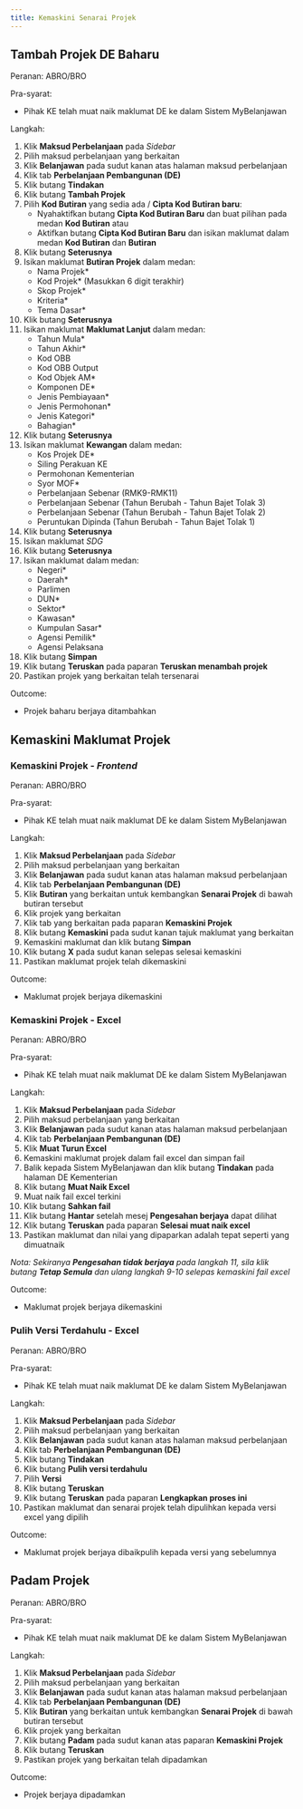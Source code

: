 ```yaml
---
title: Kemaskini Senarai Projek
---
```


## Tambah Projek DE Baharu
Peranan: ABRO/BRO

Pra-syarat:
* Pihak KE telah muat naik maklumat DE ke dalam Sistem MyBelanjawan

Langkah:
1. Klik **Maksud Perbelanjaan** pada *Sidebar*
2. Pilih maksud perbelanjaan yang berkaitan
3. Klik **Belanjawan** pada sudut kanan atas halaman maksud perbelanjaan
4. Klik tab **Perbelanjaan Pembangunan (DE)**
5. Klik butang **Tindakan**
6. Klik butang **Tambah Projek**
7. Pilih **Kod Butiran** yang sedia ada / **Cipta Kod Butiran baru**:
    * Nyahaktifkan butang **Cipta Kod Butiran Baru** dan buat pilihan pada medan **Kod Butiran** atau
    * Aktifkan butang **Cipta Kod Butiran Baru** dan isikan maklumat dalam medan **Kod Butiran** dan **Butiran**
8. Klik butang **Seterusnya**
9. Isikan maklumat **Butiran Projek** dalam medan:
    * Nama Projek*
    * Kod Projek* (Masukkan 6 digit terakhir)
    * Skop Projek*
    * Kriteria*
    * Tema Dasar*
10. Klik butang **Seterusnya**
11. Isikan maklumat **Maklumat Lanjut** dalam medan:
    * Tahun Mula*
    * Tahun Akhir*
    * Kod OBB
    * Kod OBB Output
    * Kod Objek AM*
    * Komponen DE*
    * Jenis Pembiayaan*
    * Jenis Permohonan*
    * Jenis Kategori*
    * Bahagian*
12. Klik butang **Seterusnya**
13. Isikan maklumat **Kewangan** dalam medan:
    * Kos Projek DE*
    * Siling Perakuan KE
    * Permohonan Kementerian
    * Syor MOF*
    * Perbelanjaan Sebenar (RMK9-RMK11)
    * Perbelanjaan Sebenar (Tahun Berubah - Tahun Bajet Tolak 3)
    * Perbelanjaan Sebenar (Tahun Berubah - Tahun Bajet Tolak 2)
    * Peruntukan Dipinda (Tahun Berubah - Tahun Bajet Tolak 1)
14. Klik butang **Seterusnya**
15. Isikan maklumat *SDG*
16. Klik butang **Seterusnya**
17. Isikan maklumat dalam medan:
    * Negeri*
    * Daerah*
    * Parlimen
    * DUN*
    * Sektor*
    * Kawasan*
    * Kumpulan Sasar*
    * Agensi Pemilik*
    * Agensi Pelaksana
18. Klik butang **Simpan**
19. Klik butang **Teruskan** pada paparan **Teruskan menambah projek**
20. Pastikan projek yang berkaitan telah tersenarai

Outcome:
* Projek baharu berjaya ditambahkan

## Kemaskini Maklumat Projek
### Kemaskini Projek - *Frontend*
Peranan: ABRO/BRO

Pra-syarat:
* Pihak KE telah muat naik maklumat DE ke dalam Sistem MyBelanjawan

Langkah:
1. Klik **Maksud Perbelanjaan** pada *Sidebar*
2. Pilih maksud perbelanjaan yang berkaitan
3. Klik **Belanjawan** pada sudut kanan atas halaman maksud perbelanjaan
4. Klik tab **Perbelanjaan Pembangunan (DE)**
5. Klik **Butiran** yang berkaitan untuk kembangkan **Senarai Projek** di bawah butiran tersebut
6. Klik projek yang berkaitan
7. Klik tab yang berkaitan pada paparan **Kemaskini Projek**
8. Klik butang **Kemaskini** pada sudut kanan tajuk maklumat yang berkaitan
9. Kemaskini maklumat dan klik butang **Simpan**
10. Klik butang **X** pada sudut kanan selepas selesai kemaskini
11. Pastikan maklumat projek telah dikemaskini

Outcome:
* Maklumat projek berjaya dikemaskini

### Kemaskini Projek - Excel
Peranan: ABRO/BRO

Pra-syarat:
* Pihak KE telah muat naik maklumat DE ke dalam Sistem MyBelanjawan

Langkah:
1. Klik **Maksud Perbelanjaan** pada *Sidebar*
2. Pilih maksud perbelanjaan yang berkaitan
3. Klik **Belanjawan** pada sudut kanan atas halaman maksud perbelanjaan
4. Klik tab **Perbelanjaan Pembangunan (DE)**
5. Klik **Muat Turun Excel**
6. Kemaskini maklumat projek dalam fail excel dan simpan fail
7. Balik kepada Sistem MyBelanjawan dan klik butang **Tindakan** pada halaman DE Kementerian
8. Klik butang **Muat Naik Excel**
9. Muat naik fail excel terkini
10. Klik butang **Sahkan fail**
11. Klik butang **Hantar** setelah mesej **Pengesahan berjaya** dapat dilihat
12. Klik butang **Teruskan** pada paparan **Selesai muat naik excel**
13. Pastikan maklumat dan nilai yang dipaparkan adalah tepat seperti yang dimuatnaik

*Nota: Sekiranya **Pengesahan tidak berjaya** pada langkah 11, sila klik butang **Tetap Semula** dan ulang langkah 9-10 selepas kemaskini fail excel*

Outcome:
* Maklumat projek berjaya dikemaskini

### Pulih Versi Terdahulu - Excel
Peranan: ABRO/BRO

Pra-syarat:
* Pihak KE telah muat naik maklumat DE ke dalam Sistem MyBelanjawan

Langkah:
1. Klik **Maksud Perbelanjaan** pada *Sidebar*
2. Pilih maksud perbelanjaan yang berkaitan
3. Klik **Belanjawan** pada sudut kanan atas halaman maksud perbelanjaan
4. Klik tab **Perbelanjaan Pembangunan (DE)**
5. Klik butang **Tindakan**
6. Klik butang **Pulih versi terdahulu**
7. Pilih **Versi** 
8. Klik butang **Teruskan**
9. Klik butang **Teruskan** pada paparan **Lengkapkan proses ini**
10. Pastikan maklumat dan senarai projek telah dipulihkan kepada versi excel yang dipilih

Outcome:
* Maklumat projek berjaya dibaikpulih kepada versi yang sebelumnya

## Padam Projek
Peranan: ABRO/BRO

Pra-syarat:
* Pihak KE telah muat naik maklumat DE ke dalam Sistem MyBelanjawan

Langkah:
1. Klik **Maksud Perbelanjaan** pada *Sidebar*
2. Pilih maksud perbelanjaan yang berkaitan
3. Klik **Belanjawan** pada sudut kanan atas halaman maksud perbelanjaan
4. Klik tab **Perbelanjaan Pembangunan (DE)**
5. Klik **Butiran** yang berkaitan untuk kembangkan **Senarai Projek** di bawah butiran tersebut
6. Klik projek yang berkaitan
7. Klik butang **Padam** pada sudut kanan atas paparan **Kemaskini Projek**
8. Klik butang **Teruskan**
9. Pastikan projek yang berkaitan telah dipadamkan

Outcome:
* Projek berjaya dipadamkan
